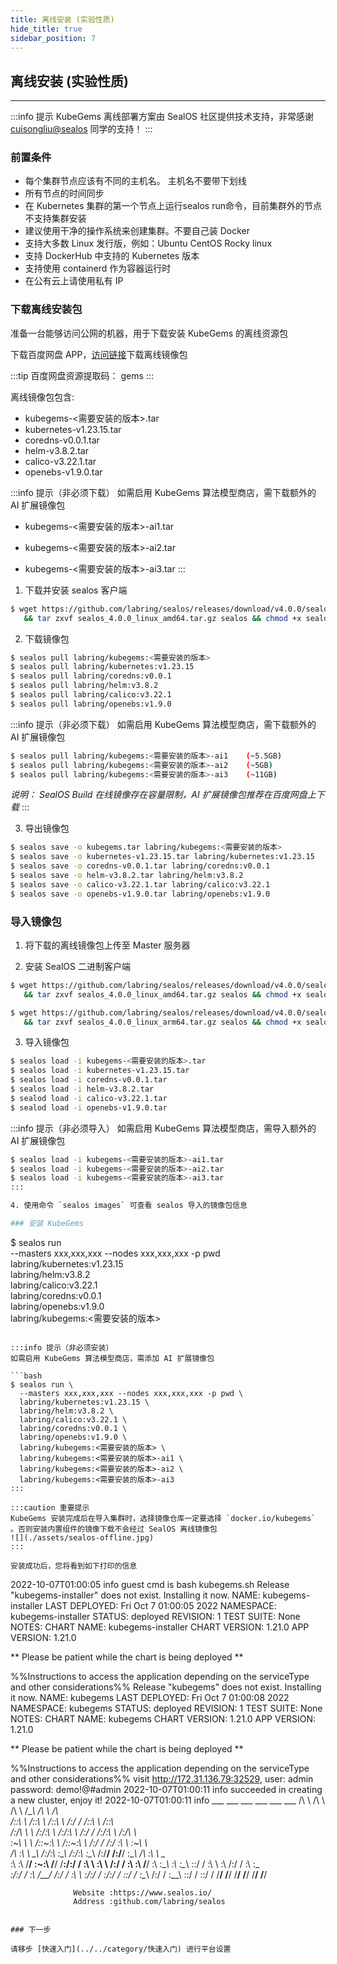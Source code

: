 ```yaml
---
title: 离线安装 (实验性质)
hide_title: true
sidebar_position: 7
---
```



## 离线安装 (实验性质) 

---

:::info 提示
KubeGems 离线部署方案由 SealOS 社区提供技术支持，非常感谢 [cuisongliu@sealos](https://github.com/cuisongliu) 同学的支持！
:::

### 前置条件

- 每个集群节点应该有不同的主机名。 主机名不要带下划线
- 所有节点的时间同步
- 在 Kubernetes 集群的第一个节点上运行sealos run命令，目前集群外的节点不支持集群安装
- 建议使用干净的操作系统来创建集群。不要自己装 Docker
- 支持大多数 Linux 发行版，例如：Ubuntu CentOS Rocky linux
- 支持 DockerHub 中支持的 Kubernetes 版本
- 支持使用 containerd 作为容器运行时
- 在公有云上请使用私有 IP

### 下载离线安装包

准备一台能够访问公网的机器，用于下载安装 KubeGems 的离线资源包

<Tabs groupId="kubegems_offline">

  <TabItem value="百度网盘" label="百度网盘(推荐)">

下载百度网盘 APP，[访问链接](https://pan.baidu.com/s/10y5Fq2pMq-aELSGF6wzdNA )下载离线镜像包

:::tip 
百度网盘资源提取码： gems 
:::

离线镜像包包含:
- kubegems-<需要安装的版本>.tar
- kubernetes-v1.23.15.tar
- coredns-v0.0.1.tar
- helm-v3.8.2.tar 
- calico-v3.22.1.tar
- openebs-v1.9.0.tar 

:::info 提示（非必须下载）
如需启用 KubeGems 算法模型商店，需下载额外的 AI 扩展镜像包
- kubegems-<需要安装的版本>-ai1.tar
- kubegems-<需要安装的版本>-ai2.tar
- kubegems-<需要安装的版本>-ai3.tar
:::
  </TabItem>

  <TabItem value="SealOS" label="SealOS" default>

1. 下载并安装 sealos 客户端

```bash
$ wget https://github.com/labring/sealos/releases/download/v4.0.0/sealos_4.0.0_linux_amd64.tar.gz \
   && tar zxvf sealos_4.0.0_linux_amd64.tar.gz sealos && chmod +x sealos && mv sealos /usr/bin
```

2. 下载镜像包

```bash
$ sealos pull labring/kubegems:<需要安装的版本>
$ sealos pull labring/kubernetes:v1.23.15
$ sealos pull labring/coredns:v0.0.1
$ sealos pull labring/helm:v3.8.2
$ sealos pull labring/calico:v3.22.1
$ sealos pull labring/openebs:v1.9.0
```

:::info 提示（非必须下载）
如需启用 KubeGems 算法模型商店，需下载额外的 AI 扩展镜像包

```bash
$ sealos pull labring/kubegems:<需要安装的版本>-ai1    (~5.5GB)
$ sealos pull labring/kubegems:<需要安装的版本>-ai2    (~5GB)
$ sealos pull labring/kubegems:<需要安装的版本>-ai3    (~11GB)
```

*说明： SealOS Build 在线镜像存在容量限制，AI 扩展镜像包推荐在百度网盘上下载*
:::

3. 导出镜像包

```bash
$ sealos save -o kubegems.tar labring/kubegems:<需要安装的版本>
$ sealos save -o kubernetes-v1.23.15.tar labring/kubernetes:v1.23.15
$ sealos save -o coredns-v0.0.1.tar labring/coredns:v0.0.1
$ sealos save -o helm-v3.8.2.tar labring/helm:v3.8.2
$ sealos save -o calico-v3.22.1.tar labring/calico:v3.22.1
$ sealos save -o openebs-v1.9.0.tar labring/openebs:v1.9.0
```

  </TabItem>
</Tabs>


### 导入镜像包

1. 将下载的离线镜像包上传至 Master 服务器

2. 安装 SealOS 二进制客户端

<Tabs groupId="arch">
  <TabItem value="amd64" label="amd64" default>

```bash
$ wget https://github.com/labring/sealos/releases/download/v4.0.0/sealos_4.0.0_linux_amd64.tar.gz \
   && tar zxvf sealos_4.0.0_linux_amd64.tar.gz sealos && chmod +x sealos && mv sealos /usr/bin
```

  </TabItem>
  <TabItem value="arm64" label="arm64">

```bash
$ wget https://github.com/labring/sealos/releases/download/v4.0.0/sealos_4.0.0_linux_arm64.tar.gz \
   && tar zxvf sealos_4.0.0_linux_arm64.tar.gz sealos && chmod +x sealos && mv sealos /usr/bin
```

  </TabItem>
</Tabs>

3. 导入镜像包

```bash
$ sealos load -i kubegems-<需要安装的版本>.tar
$ sealos load -i kubernetes-v1.23.15.tar
$ sealos load -i coredns-v0.0.1.tar
$ sealos load -i helm-v3.8.2.tar
$ sealod load -i calico-v3.22.1.tar
$ sealod load -i openebs-v1.9.0.tar 
```

:::info 提示（非必须导入）
如需启用 KubeGems 算法模型商店，需导入额外的 AI 扩展镜像包

```bash
$ sealos load -i kubegems-<需要安装的版本>-ai1.tar
$ sealos load -i kubegems-<需要安装的版本>-ai2.tar
$ sealos load -i kubegems-<需要安装的版本>-ai3.tar
:::

4. 使用命令 `sealos images` 可查看 sealos 导入的镜像包信息

### 安装 KubeGems

```
$ sealos run \
  --masters xxx,xxx,xxx --nodes xxx,xxx,xxx -p pwd \
  labring/kubernetes:v1.23.15 \
  labring/helm:v3.8.2 \
  labring/calico:v3.22.1 \
  labring/coredns:v0.0.1 \
  labring/openebs:v1.9.0 \
  labring/kubegems:<需要安装的版本>
```

:::info 提示（非必须安装）
如需启用 KubeGems 算法模型商店，需添加 AI 扩展镜像包

```bash
$ sealos run \
  --masters xxx,xxx,xxx --nodes xxx,xxx,xxx -p pwd \
  labring/kubernetes:v1.23.15 \
  labring/helm:v3.8.2 \
  labring/calico:v3.22.1 \
  labring/coredns:v0.0.1 \
  labring/openebs:v1.9.0 \
  labring/kubegems:<需要安装的版本> \
  labring/kubegems:<需要安装的版本>-ai1 \
  labring/kubegems:<需要安装的版本>-ai2 \
  labring/kubegems:<需要安装的版本>-ai3 
:::

:::caution 重要提示
KubeGems 安装完成后在导入集群时，选择镜像仓库一定要选择 `docker.io/kubegems` 。否则安装内置组件的镜像下载不会经过 SealOS 离线镜像包
![](./assets/sealos-offline.jpg)
:::

安装成功后，您将看到如下打印的信息

```
2022-10-07T01:00:05 info guest cmd is bash kubegems.sh
Release "kubegems-installer" does not exist. Installing it now.
NAME: kubegems-installer
LAST DEPLOYED: Fri Oct  7 01:00:05 2022
NAMESPACE: kubegems-installer
STATUS: deployed
REVISION: 1
TEST SUITE: None
NOTES:
CHART NAME: kubegems-installer
CHART VERSION: 1.21.0
APP VERSION: 1.21.0

** Please be patient while the chart is being deployed **

%%Instructions to access the application depending on the serviceType and other considerations%%
Release "kubegems" does not exist. Installing it now.
NAME: kubegems
LAST DEPLOYED: Fri Oct  7 01:00:08 2022
NAMESPACE: kubegems
STATUS: deployed
REVISION: 1
TEST SUITE: None
NOTES:
CHART NAME: kubegems
CHART VERSION: 1.21.0
APP VERSION: 1.21.0

** Please be patient while the chart is being deployed **

%%Instructions to access the application depending on the serviceType and other considerations%%
visit http://172.31.136.79:32529, user: admin password: demo!@#admin
2022-10-07T01:00:11 info succeeded in creating a new cluster, enjoy it!
2022-10-07T01:00:11 info
      ___           ___           ___           ___       ___           ___
     /\  \         /\  \         /\  \         /\__\     /\  \         /\  \
    /::\  \       /::\  \       /::\  \       /:/  /    /::\  \       /::\  \
   /:/\ \  \     /:/\:\  \     /:/\:\  \     /:/  /    /:/\:\  \     /:/\ \  \
  _\:\~\ \  \   /::\~\:\  \   /::\~\:\  \   /:/  /    /:/  \:\  \   _\:\~\ \  \
 /\ \:\ \ \__\ /:/\:\ \:\__\ /:/\:\ \:\__\ /:/__/    /:/__/ \:\__\ /\ \:\ \ \__\
 \:\ \:\ \/__/ \:\~\:\ \/__/ \/__\:\/:/  / \:\  \    \:\  \ /:/  / \:\ \:\ \/__/
  \:\ \:\__\    \:\ \:\__\        \::/  /   \:\  \    \:\  /:/  /   \:\ \:\__\
   \:\/:/  /     \:\ \/__/        /:/  /     \:\  \    \:\/:/  /     \:\/:/  /
    \::/  /       \:\__\         /:/  /       \:\__\    \::/  /       \::/  /
     \/__/         \/__/         \/__/         \/__/     \/__/         \/__/

                  Website :https://www.sealos.io/
                  Address :github.com/labring/sealos

```

### 下一步

请移步 [快速入门](../../category/快速入门) 进行平台设置